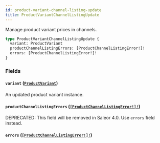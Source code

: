 ```yaml
---
id: product-variant-channel-listing-update
title: ProductVariantChannelListingUpdate
---
```


Manage product variant prices in channels.

```graphql
type ProductVariantChannelListingUpdate {
  variant: ProductVariant
  productChannelListingErrors: [ProductChannelListingError!]!
  errors: [ProductChannelListingError!]!
}
```

### Fields

#### `variant` ([`ProductVariant`](/developer/api-reference/objects/product-variant))

An updated product variant instance.

#### `productChannelListingErrors` ([`[ProductChannelListingError!]!`](/developer/api-reference/objects/product-channel-listing-error))

<span class="badge badge--warning">DEPRECATED: This field will be removed in Saleor 4.0. Use `errors` field instead.</span>

#### `errors` ([`[ProductChannelListingError!]!`](/developer/api-reference/objects/product-channel-listing-error))
